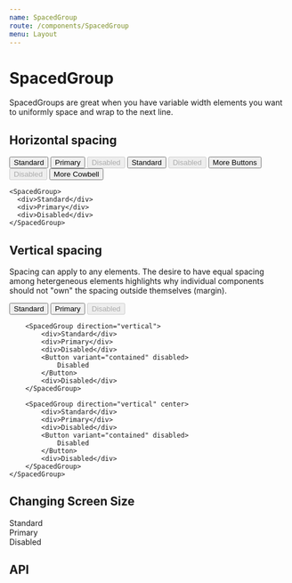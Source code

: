```yaml
---
name: SpacedGroup
route: /components/SpacedGroup
menu: Layout
---
```



# SpacedGroup

SpacedGroups are great when you have variable width elements you want to uniformly space and wrap to the next line.

## Horizontal spacing

<Playground>
  <SpacedGroup direction="vertical" xs={24}>
	<SpacedGroup>
	  <Button variant="contained">Standard</Button>
	  <Button variant="contained" type="primary">Primary</Button>
	  <Button variant="contained" disabled>Disabled</Button>
	  <Button variant="contained">Standard</Button>
	  <Button variant="contained" disabled>Disabled</Button>
	  <Button variant="contained">More Buttons</Button>
	  <Button variant="contained" disabled>Disabled</Button>
	  <Button variant="contained">More Cowbell</Button>
	</SpacedGroup>

    <SpacedGroup>
      <div>Standard</div>
      <div>Primary</div>
      <div>Disabled</div>
    </SpacedGroup>

  </SpacedGroup>
</Playground>

## Vertical spacing

Spacing can apply to any elements.
The desire to have equal spacing among hetergeneous elements
highlights why individual components should not "own" the spacing outside themselves (margin).

<Playground>
	<SpacedGroup direction="vertical" xs={24}>
		<SpacedGroup direction="vertical">
			<Button variant="contained">Standard</Button>
			<Button variant="contained" type="primary">Primary</Button>
			<Button variant="contained" disabled>Disabled</Button>
		</SpacedGroup>

    	<SpacedGroup direction="vertical">
    		<div>Standard</div>
    		<div>Primary</div>
    		<div>Disabled</div>
    		<Button variant="contained" disabled>
    			Disabled
    		</Button>
    		<div>Disabled</div>
    	</SpacedGroup>

    	<SpacedGroup direction="vertical" center>
    		<div>Standard</div>
    		<div>Primary</div>
    		<div>Disabled</div>
    		<Button variant="contained" disabled>
    			Disabled
    		</Button>
    		<div>Disabled</div>
    	</SpacedGroup>
    </SpacedGroup>

</Playground>

## Changing Screen Size

<Playground>
  <SpacedGroup direction="vertical" xs={0} sm={8} md={24}>
    <div>Standard</div>
    <div>Primary</div>
    <div>Disabled</div>
  </SpacedGroup>
</Playground>

## API

<PropsTable of={SpacedGroup} />
